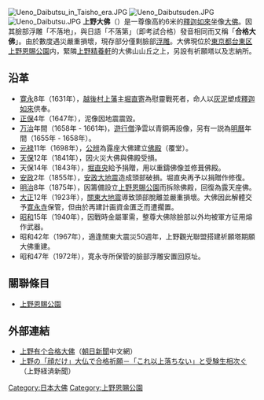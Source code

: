 [[File:Ueno_Daibutsu_in_Taisho_era.JPG|thumb]]
[[File:Ueno_Daibutsuden.JPG|thumb]]
[[File:Ueno_Daibutsu.JPG|thumb]]
'''上野大佛'''（{{jpn|j=上野大仏|hg=うえのだいぶつ|rm=Ueno Daibutsu}}）是一尊像高約6米的[[釋迦如來|釋迦如來]]坐像[[大佛|大佛]]。因其臉部浮雕「不落地」，與日語「不落第」（即考試合格）發音相同而又稱「'''合格大佛'''」。由於數度遇災嚴重損壞，現存部分僅剩臉部[[浮雕|浮雕]]。大佛現位於[[東京都|東京都]][[台東区|台東区]][[上野恩賜公園|上野恩賜公園]]内，緊隣[[上野精養軒|上野精養軒]]的大佛山山丘之上，另設有祈願塔以及志納所。

== 沿革 ==
* [[寛永|寛永]]8年（1631年），[[越後国|越後]][[村上藩|村上藩]]主[[堀直寄|堀直寄]]為慰靈戰死者，命人以[[灰泥|灰泥]]塑成[[釋迦如來|釋迦如來]]供奉。
* [[正保|正保]]4年（1647年），泥像因地震震毀。
* [[万治|万治]]年間（1658年 - 1661年)，[[遊行僧|遊行僧]]浄雲以青銅再設像，另有一説為[[明曆|明曆]]年間（1655年 - 1658年）。
* [[元禄|元禄]]11年（1698年），[[公辨法親王|公辨]]為露座大佛建立[[佛殿|佛殿]]（覆堂）。
* [[天保_(日本)|天保]]12年（1841年），因火災大佛與佛殿受損。
* 天保14年（1843年），[[堀直央_(村松藩主)|堀直央]]給予捐贈，用以重鑄佛像並修葺佛殿。
* [[安政|安政]]2年（1855年），[[安政大地震|安政大地震]]造成頭部破損。堀直央再予以捐贈作修復。
* [[明治|明治]]8年（1875年），因籌備設立[[上野恩賜公園|上野恩賜公園]]而拆除佛殿，回復為露天座佛。
* [[大正|大正]]12年（1923年），[[關東大地震|關東大地震]]導致頭部脫離並嚴重損壞。大佛因此解體交予[[寛永寺|寛永寺]]保管，但由於再建計画資金匱乏而遭擱置。
* [[昭和|昭和]]15年（1940年），因戰時金屬軍需，整尊大佛除臉部以外均被軍方征用熔作武器。
* 昭和42年（1967年），適逢關東大震災50週年，上野觀光聯盟搭建祈願塔期願大佛重建。
* 昭和47年（1972年），寛永寺所保管的臉部浮雕安置回原址。

== 關聯條目 ==
*[[上野恩賜公園|上野恩賜公園]]

== 外部連結 ==
*[https://web.archive.org/web/20140720120550/http://asahichinese.com/article/news/AJ201212050060 上野有个合格大佛]（[[朝日新聞|朝日新聞]]中文網）
*[http://ueno.keizai.biz/headline/755/ 上野の「顔だけ」大仏で合格祈願－「これ以上落ちない」と受験生相次ぐ]{{Wayback|url=http://ueno.keizai.biz/headline/755/ |date=20170317054611 }}（上野経済新聞）

{{大佛}}
{{DEFAULTSORT:Ueno Daibutsu}}
[[Category:日本大佛|Category:日本大佛]]
[[Category:上野恩賜公園|Category:上野恩賜公園]]